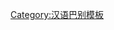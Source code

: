 {{User language-3|mnp|樣-{隻}-用户話'''[[:Category:Mnp 使用者|闽北语]]'''嗰能力是'''[[:Category:Mnp-3 使用者|高級]]'''。|闽北语|12|9}}<noinclude>[[Category:汉语巴别模板]]</noinclude>